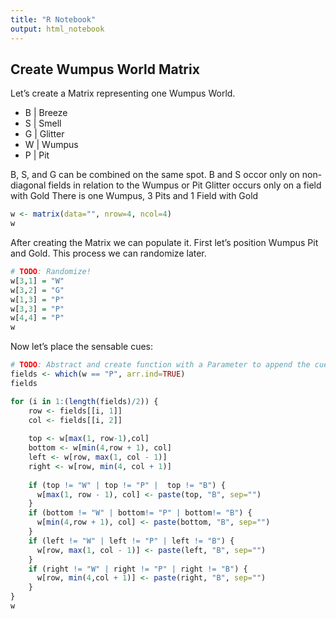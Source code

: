 ```yaml
---
title: "R Notebook"
output: html_notebook
---
```


## Create Wumpus World Matrix

Let's create a Matrix representing one Wumpus World.

- B |  Breeze
- S |  Smell
- G |  Glitter
- W |  Wumpus
- P |  Pit

B, S, and G can be combined on the same spot.
B and S occor only on non-diagonal fields in relation to the Wumpus or Pit
Glitter occurs only on a field with Gold
There is one Wumpus, 3 Pits and 1 Field with Gold

```r
w <- matrix(data="", nrow=4, ncol=4)
w
```

After creating the Matrix we can populate it. First let's position Wumpus Pit and Gold. This process we can randomize later.

```r

# TODO: Randomize!
w[3,1] = "W"
w[3,2] = "G"
w[1,3] = "P"
w[3,3] = "P"
w[4,4] = "P"
w

```

Now let's place the sensable cues: 

```r
# TODO: Abstract and create function with a Parameter to append the cue
fields <- which(w == "P", arr.ind=TRUE)
fields

for (i in 1:(length(fields)/2)) {
    row <- fields[[i, 1]]
    col <- fields[[i, 2]]
    
    top <- w[max(1, row-1),col]
    bottom <- w[min(4,row + 1), col]
    left <- w[row, max(1, col - 1)]
    right <- w[row, min(4, col + 1)]
      
    if (top != "W" | top != "P" |  top != "B") {
      w[max(1, row - 1), col] <- paste(top, "B", sep="")
    }
    if (bottom != "W" | bottom!= "P" | bottom!= "B") {
      w[min(4,row + 1), col] <- paste(bottom, "B", sep="")
    }
    if (left != "W" | left != "P" | left != "B") {
      w[row, max(1, col - 1)] <- paste(left, "B", sep="")
    }
    if (right != "W" | right != "P" | right != "B") {
      w[row, min(4,col + 1)] <- paste(right, "B", sep="")
    }
}
w

```



